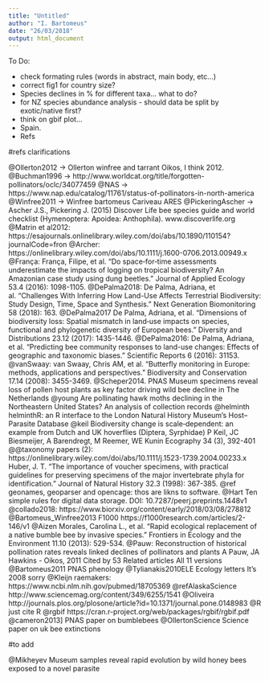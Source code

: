 ```yaml
---
title: "Untitled"
author: "I. Bartomeus"
date: "26/03/2018"
output: html_document
---
```


To Do:

- check formating rules (words in abstract, main body, etc...)
- correct fig1 for country size?
- Species declines in % for different taxa... what to do?
- for NZ species abundance analysis - should data be split by exotic/native first?
- think on gbif plot...
- Spain.
- Refs


#refs clarifications

@Ollerton2012 -> Ollerton winfree and tarrant Oikos, I think 2012.
@Buchman1996 -> http://www.worldcat.org/title/forgotten-pollinators/oclc/34077459
@NAS -> https://www.nap.edu/catalog/11761/status-of-pollinators-in-north-america
@Winfree2011 -> Winfree bartomeus Cariveau ARES
@PickeringAscher -> Ascher J.S., Pickering J. (2015) Discover Life bee species guide and world checklist (Hymenoptera: Apoidea: Anthophila). www.discoverlife.org
@Matrin et al2012: https://esajournals.onlinelibrary.wiley.com/doi/abs/10.1890/110154?journalCode=fron
@Archer: https://onlinelibrary.wiley.com/doi/abs/10.1111/j.1600-0706.2013.00949.x
@França: França, Filipe, et al. "Do space‐for‐time assessments underestimate the impacts of logging on tropical biodiversity? An Amazonian case study using dung beetles." Journal of Applied Ecology 53.4 (2016): 1098-1105.
@DePalma2018: De Palma, Adriana, et al. "Challenges With Inferring How Land-Use Affects Terrestrial Biodiversity: Study Design, Time, Space and Synthesis." Next Generation Biomonitoring 58 (2018): 163.
@DePalma2017 De Palma, Adriana, et al. "Dimensions of biodiversity loss: Spatial mismatch in land‐use impacts on species, functional and phylogenetic diversity of European bees." Diversity and Distributions 23.12 (2017): 1435-1446.
@DePalma2016: De Palma, Adriana, et al. "Predicting bee community responses to land-use changes: Effects of geographic and taxonomic biases." Scientific Reports 6 (2016): 31153.
@vanSwaay: van Swaay, Chris AM, et al. "Butterfly monitoring in Europe: methods, applications and perspectives." Biodiversity and Conservation 17.14 (2008): 3455-3469.
@Scheper2014. PNAS Museum specimens reveal loss of pollen host plants as key factor driving wild bee decline in The Netherlands
@young Are pollinating hawk moths declining in the Northeastern United States? An analysis of collection records
@helminth helminthR: an R interface to the London Natural History Museum's Host–Parasite Database
@keil Biodiversity change is scale‐dependent: an example from Dutch and UK hoverflies (Diptera, Syrphidae)
P Keil, JC Biesmeijer, A Barendregt, M Reemer, WE Kunin
Ecography 34 (3), 392-401
@@taxonomy papers (2):
https://onlinelibrary.wiley.com/doi/abs/10.1111/j.1523-1739.2004.00233.x
Huber, J. T. "The importance of voucher specimens, with practical guidelines for preserving specimens of the major invertebrate phyla for identification." Journal of Natural History 32.3 (1998): 367-385.
@ref geonames, geoparser and opencage: thos are likns to software.
@Hart Ten simple rules for digital data storage. DOI: 10.7287/peerj.preprints.1448v1
@collado2018: https://www.biorxiv.org/content/early/2018/03/08/278812
@Bartomeus_Winfree2013 F1000 https://f1000research.com/articles/2-146/v1
@Aizen Morales, Carolina L., et al. "Rapid ecological replacement of a native bumble bee by invasive species." Frontiers in Ecology and the Environment 11.10 (2013): 529-534.
@Pauw: Reconstruction of historical pollination rates reveals linked declines of pollinators and plants
A Pauw, JA Hawkins - Oikos, 2011
Cited by 53 Related articles All 11 versions
@Bartomeus2011 PNAS phenology
@Tylianakis2010ELE Ecology letters It's 2008 sorry
@Kleijn raemakers: https://www.ncbi.nlm.nih.gov/pubmed/18705369
@refAlaskaScience http://www.sciencemag.org/content/349/6255/1541
@Oliveira http://journals.plos.org/plosone/article?id=10.1371/journal.pone.0148983
@R just cite R
@rgbif https://cran.r-project.org/web/packages/rgbif/rgbif.pdf
@cameron2013] PNAS paper on bumblebees
@OllertonScience Science paper on uk bee extinctions


#to add

@Mikheyev Museum samples reveal rapid evolution by wild honey bees exposed to a novel parasite







